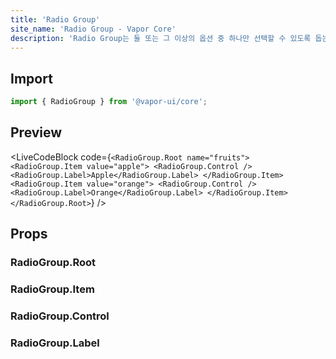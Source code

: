 ```yaml
---
title: 'Radio Group'
site_name: 'Radio Group - Vapor Core'
description: 'Radio Group는 둘 또는 그 이상의 옵션 중 하나만 선택할 수 있도록 돕는 입력 컴포넌트입니다.'
---
```


## Import

```js
import { RadioGroup } from '@vapor-ui/core';
```

## Preview

<LiveCodeBlock
    code={`<RadioGroup.Root name="fruits">
  <RadioGroup.Item value="apple">
    <RadioGroup.Control />
    <RadioGroup.Label>Apple</RadioGroup.Label>
  </RadioGroup.Item>
  <RadioGroup.Item value="orange">
    <RadioGroup.Control />
    <RadioGroup.Label>Orange</RadioGroup.Label>
  </RadioGroup.Item>
</RadioGroup.Root>`}
/>

## Props

### RadioGroup.Root

<PropsTable file="radio-group" section="props" />

### RadioGroup.Item

<PropsTable file="radio-group" section="itemProps" />

### RadioGroup.Control

<PropsTable file="radio-group" section="controlProps" />

### RadioGroup.Label

<PropsTable file="radio-group" section="labelProps" />
